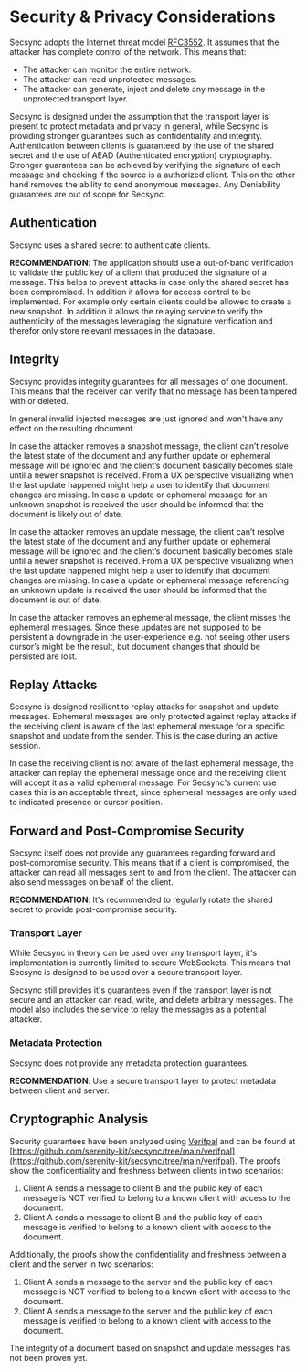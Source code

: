 # Security & Privacy Considerations

Secsync adopts the Internet threat model [RFC3552](https://www.rfc-editor.org/rfc/rfc3552). It assumes that the attacker has complete control of the network. This means that:

- The attacker can monitor the entire network.
- The attacker can read unprotected messages.
- The attacker can generate, inject and delete any message in the unprotected transport layer.

Secsync is designed under the assumption that the transport layer is present to protect metadata and privacy in general, while Secsync is providing stronger guarantees such as confidentiality and integrity. Authentication between clients is guaranteed by the use of the shared secret and the use of AEAD (Authenticated encryption) cryptography. Stronger guarantees can be achieved by verifying the signature of each message and checking if the source is a authorized client. This on the other hand removes the ability to send anonymous messages. Any Deniability guarantees are out of scope for Secsync.

## Authentication

Secsync uses a shared secret to authenticate clients.

**RECOMMENDATION**: The application should use a out-of-band verification to validate the public key of a client that produced the signature of a message. This helps to prevent attacks in case only the shared secret has been compromised. In addition it allows for access control to be implemented. For example only certain clients could be allowed to create a new snapshot. In addition it allows the relaying service to verify the authenticity of the messages leveraging the signature verification and therefor only store relevant messages in the database.

## Integrity

Secsync provides integrity guarantees for all messages of one document. This means that the receiver can verify that no message has been tampered with or deleted.

In general invalid injected messages are just ignored and won't have any effect on the resulting document.

In case the attacker removes a snapshot message, the client can’t resolve the latest state of the document and any further update or ephemeral message will be ignored and the client’s document basically becomes stale until a newer snapshot is received. From a UX perspective visualizing when the last update happened might help a user to identify that document changes are missing. In case a update or ephemeral message for an unknown snapshot is received the user should be informed that the document is likely out of date.

In case the attacker removes an update message, the client can’t resolve the latest state of the document and any further update or ephemeral message will be ignored and the client’s document basically becomes stale until a newer snapshot is received. From a UX perspective visualizing when the last update happened might help a user to identify that document changes are missing. In case a update or ephemeral message referencing an unknown update is received the user should be informed that the document is out of date.

In case the attacker removes an ephemeral message, the client misses the ephemeral messages. Since these updates are not supposed to be persistent a downgrade in the user-experience e.g. not seeing other users cursor’s might be the result, but document changes that should be persisted are lost.

## Replay Attacks

Secsync is designed resilient to replay attacks for snapshot and update messages. Ephemeral messages are only protected against replay attacks if the receiving client is aware of the last ephemeral message for a specific snapshot and update from the sender. This is the case during an active session.

In case the receiving client is not aware of the last ephemeral message, the attacker can replay the ephemeral message once and the receiving client will accept it as a valid ephemeral message. For Secsync's current use cases this is an acceptable threat, since ephemeral messages are only used to indicated presence or cursor position.

## Forward and Post-Compromise Security

Secsync itself does not provide any guarantees regarding forward and post-compromise security. This means that if a client is compromised, the attacker can read all messages sent to and from the client. The attacker can also send messages on behalf of the client.

**RECOMMENDATION**: It's recommended to regularly rotate the shared secret to provide post-compromise security.

### Transport Layer

While Secsync in theory can be used over any transport layer, it's implementation is currently limited to secure WebSockets. This means that Secsync is designed to be used over a secure transport layer.

Secsync still provides it's guarantees even if the transport layer is not secure and an attacker can read, write, and delete arbitrary messages. The model also includes the service to relay the messages as a potential attacker.

### Metadata Protection

Secsync does not provide any metadata protection guarantees.

**RECOMMENDATION**: Use a secure transport layer to protect metadata between client and server.

## Cryptographic Analysis

Security guarantees have been analyzed using [Verifpal](https://verifpal.com/) and can be found at [https://github.com/serenity-kit/secsync/tree/main/verifpal](https://github.com/serenity-kit/secsync/tree/main/verifpal). The proofs show the confidentiality and freshness between clients in two scenarios:

1. Client A sends a message to client B and the public key of each message is NOT verified to belong to a known client with access to the document.
1. Client A sends a message to client B and the public key of each message is verified to belong to a known client with access to the document.

Additionally, the proofs show the confidentiality and freshness between a client and the server in two scenarios:

1. Client A sends a message to the server and the public key of each message is NOT verified to belong to a known client with access to the document.
1. Client A sends a message to the server and the public key of each message is verified to belong to a known client with access to the document.

The integrity of a document based on snapshot and update messages has not been proven yet.
